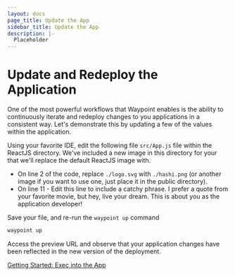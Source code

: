 ```yaml
---
layout: docs
page_title: Update the App
sidebar_title: Update the App
description: |-
  Placeholder
---
```


# Update and Redeploy the Application

One of the most powerful workflows that Waypoint enables is the ability to continuously iterate and redeploy changes to you applications in a consistent way. Let's demonstrate
this by updating a few of the values within the application.

Using your favorite IDE, edit the following file `src/App.js` file within the ReactJS directory. We've included a new image in this directory for your that we'll replace the default ReactJS image with.

- On line 2 of the code, replace `./logo.svg` with `./hashi.png` (or another image if you want to use one, just place it in the public directory).
- On line 11 - Edit this line to include a catchy phrase. I prefer a quote from your favorite movie, but hey, live your dream. This is about you as the application developer!

Save your file, and re-run the `waypoint up` command

```bash
waypoint up
```

Access the preview URL and observe that your application changes have been reflected in the new version of the deployment.

[Getting Started: Exec into the App](/docs/getting-started/k8s-example-app/view-exec-app)
